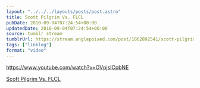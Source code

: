 ```yaml
---
layout: "../../../layouts/posts/post.astro"
title: Scott Pilgrim Vs. FLCL
pubDate: 2010-09-04T07:24:54+00:00
updatedDate: 2010-09-04T07:24:54+00:00
source: tumblr stream
tumblrUrl: https://stream.anglepoised.com/post/1062892541/scott-pilgrim-vs-flcl
tags: ["linklog"]
format: "video"
---
```


https://www.youtube.com/watch?v=OVpjslCpbNE

[Scott Pilgrim Vs. FLCL][1]

[1]: https://www.youtube.com/watch?v=OVpjslCpbNE
